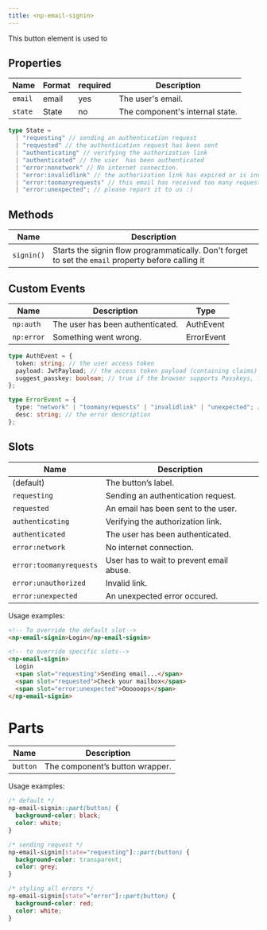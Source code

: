 ```yaml
---
title: <np-email-signin>
---
```


This button element is used to 

## Properties

| Name    | Format | required | Description                     |
| ------- | ------ | -------- | ------------------------------- |
| `email` | email  | yes      | The user's email.               |
| `state` | State  | no       | The component's internal state. |

```ts
type State =
  | "requesting" // sending an authentication request
  | "requested" // the authentication request has been sent
  | "authenticating" // verifying the authorization link
  | "authenticated" // the user  has been authenticated
  | "error:nonetwork" // No internet connection.
  | "error:invalidlink" // the authorization link has expired or is invalid
  | "error:toomanyrequests" // this email has received too many requests
  | "error:unexpected"; // please report it to us :)
```

## Methods

| Name       | Description                                                                                         |
| ---------- | --------------------------------------------------------------------------------------------------- |
| `signin()` | Starts the signin flow programmatically. Don't forget to set the `email` property before calling it |

## Custom Events

| Name       | Description                      | Type       |
| ---------- | -------------------------------- | ---------- |
| `np:auth`  | The user has been authenticated. | AuthEvent  |
| `np:error` | Something went wrong.            | ErrorEvent |

```ts
type AuthEvent = {
  token: string; // the user access token
  payload: JwtPayload; // the access token payload (containing claims)
  suggest_passkey: boolean; // true if the browser supports Passkeys, false otherwise.
};

type ErrorEvent = {
  type: "network" | "toomanyrequests" | "invalidlink" | "unexpected"; // the error code
  desc: string; // the error description
};
```

## Slots

| Name                    | Description                              |
| ----------------------- | ---------------------------------------- |
| (default)               | The button’s label.                      |
| `requesting`            | Sending an authentication request.       |
| `requested`             | An email has been sent to the user.      |
| `authenticating`        | Verifying the authorization link.        |
| `authenticated`         | The user has been authenticated.         |
| `error:network`         | No internet connection.                  |
| `error:toomanyrequests` | User has to wait to prevent email abuse. |
| `error:unauthorized`    | Invalid link.                            |
| `error:unexpected`      | An unexpected error occured.             |

Usage examples:

```html
<!-- To override the default slot-->
<np-email-signin>Login</np-email-signin>

<!-- to override specific slots-->
<np-email-signin>
  Login
  <span slot="requesting">Sending email...</span>
  <span slot="requested">Check your mailbox</span>
  <span slot="error:unexpected">Oooooops</span>
</np-email-signin>
```

# Parts

| Name     | Description                     |
| -------- | ------------------------------- |
| `button` | The component’s button wrapper. |

Usage examples:

```css
/* default */
np-email-signin::part(button) {
  background-color: black;
  color: white;
}

/* sending request */
np-email-signin[state="requesting"]::part(button) {
  background-color: transparent;
  color: grey;
}

/* styling all errors */
np-email-signin[state^="error"]::part(button) {
  background-color: red;
  color: white;
}
```

```

```
